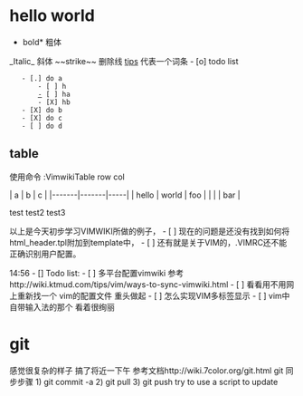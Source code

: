 = hello world =
*bold* 粗体
_Italic_ 斜体
~~strike~~ 删除线
[[tips]] 代表一个词条
- [o] todo list
    - [.] do a
        - [ ] h
        [[-]] [ ] ha
        - [X] hb
	- [X] do b 
	- [X] do c
	- [ ] do d

{{{class="brush: python"
class TestHelloWorld(object):
  """Hello world python."""
  def __init__(self, name):
    self.name = name

  def say(self):
    print("hello {0}".format(self.name))
  }}}
  
== table ==
使用命令  :VimwikiTable row col

| a     | b     | c   |
|-------|-------|-----|
| hello | world | foo |
|       |       | bar |

test
test2
test3

以上是今天初步学习VIMWIKI所做的例子，
- [ ] 现在的问题是还没有找到如何将html_header.tpl附加到template中，
- [ ] 还有就是关于VIM的，.VIMRC还不能正确识别用户配置。

14:56 
- [] Todo list:
- [ ] 多平台配置vimwiki 参考http://wiki.ktmud.com/tips/vim/ways-to-sync-vimwiki.html
- [ ] 看看用不用网上重新找一个 vim的配置文件 重头做起
- [ ] 怎么实现VIM多标签显示
- [ ] vim中自带输入法的那个 看着很绚丽

= git =
感觉很复杂的样子 搞了将近一下午 参考文档http://wiki.7color.org/git.html
git 同步步骤
1) git commit -a
2) git pull
3) git push
try to use a script to update

